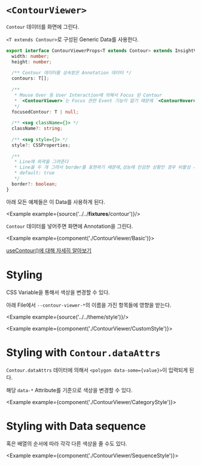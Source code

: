 
# `<ContourViewer>`

`Contour` 데이터를 화면에 그린다.

`<T extends Contour>`로 구성된 Generic Data를 사용한다. 

```ts
export interface ContourViewerProps<T extends Contour> extends InsightViewerGuestProps {
  width: number;
  height: number;
  
  /** Contour 데이터를 상속받은 Annotation 데이터 */
  contours: T[];
  
  /**
   * Mouse Over 등 User Interaction에 의해서 Focus 된 Contour
   * `<ContourViewer>`는 Focus 관련 Event 기능이 없기 때문에 `<ContourHover>`와 같이 써줘야 한다.
   */
  focusedContour: T | null;
  
  /** <svg className={}> */
  className?: string;
  
  /** <svg style={}> */
  style?: CSSProperties;
  
  /**
   * Line에 외곽을 그려준다
   * Line을 두 개 그려서 border를 표현하기 때문에,성능에 민감한 상황인 경우 비활성 시킬 수 있다.
   * default: true
   */
  border?: boolean;
}
```

아래 모든 예제들은 이 Data를 사용하게 된다.

<Example example={source('../../__fixtures__/contour')}/>

`Contour` 데이터를 넣어주면 화면에 Annotation을 그린다.

<Example example={component('./ContourViewer/Basic')}>
  <InsightViewerPreview height={720}/>
</Example>

[useContour()에 대해 자세히 알아보기](https://frontend-components-handbook.netlify.com/#/insight-viewer/usecontour())

# Styling

CSS Variable을 통해서 색상을 변경할 수 있다.

아래 File에서 `--contour-viewer-*`의 이름을 가진 항목들에 영향을 받는다.

<Example example={source('../../theme/style')}/>

<Example example={component('./ContourViewer/CustomStyle')}>
  <InsightViewerPreview height={720}/>
</Example>

# Styling with `Contour.dataAttrs`

`Contour.dataAttrs` 데이터에 의해서 `<polygon data-some={value}>`이 입력되게 된다.

해당 `data-*` Attribute를 기준으로 색상을 변경할 수 있다.

<Example example={component('./ContourViewer/CategoryStyle')}>
  <InsightViewerPreview height={720}/>
</Example>

# Styling with Data sequence

혹은 배열의 순서에 따라 각각 다른 색상을 줄 수도 있다.

 <Example example={component('./ContourViewer/SequenceStyle')}>
   <InsightViewerPreview height={720}/>
 </Example>